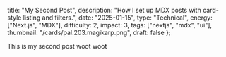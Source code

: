   title: "My Second Post",
  description: "How I set up MDX posts with card-style listing and filters.",
  date: "2025-01-15",
  type: "Technical",
  energy: ["Next.js", "MDX"],
  difficulty: 2,
  impact: 3,
  tags: ["nextjs", "mdx", "ui"],
  thumbnail: "/cards/pal.203.magikarp.png",
  draft: false
};

This is my second post woot woot